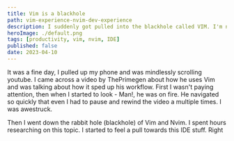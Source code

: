 ```yaml
---
title: Vim is a blackhole
path: vim-experience-nvim-dev-experience
description: I suddenly got pulled into the blackhole called VIM. I'm not able to sleep. I'm going crazy in setting up my own personal IDE. Read more.
heroImage: ./default.png
tags: [productivity, vim, nvim, IDE]
published: false
date: 2023-04-10
---
```


It was a fine day, I pulled up my phone and was mindlessly scrolling youtube. I came across a video by ThePrimegen about how he uses Vim and was talking about how it sped up his workflow. First I wasn't paying attention, then when I started to look - Man!, he was on fire. He navigated so quickly that even I had to pause and rewind the video a multiple times. I was awestruck.

Then I went down the rabbit hole (blackhole) of Vim and Nvim. I spent hours researching on this topic. I started to feel a pull towards this IDE stuff. Right 
